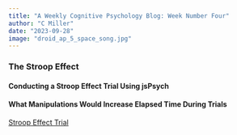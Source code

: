 ```yaml
---
title: "A Weekly Cognitive Psychology Blog: Week Number Four"
author: "C Miller"
date: "2023-09-28"
image: "droid_ap_5_space_song.jpg"
---
```


### The Stroop Effect

#### Conducting a Stroop Effect Trial Using jsPsych

#### What Manipulations Would Increase Elapsed Time During Trials

[Stroop Effect Trial](stroop_semaine_quatre.html)
